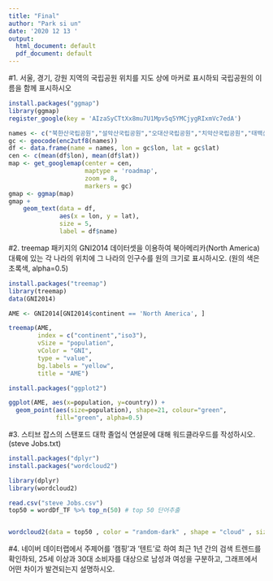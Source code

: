 ---
title: "Final"
author: "Park si un"
date: '2020 12 13 '
output:
  html_document: default
  pdf_document: default
---

#1. 서울, 경기, 강원 지역의 국립공원 위치를 지도 상에 마커로 표시하되 국립공원의 이름을 함께 표시하시오
```{r}
install.packages("ggmap")
library(ggmap)
register_google(key = 'AIzaSyCTtXx8mu7U1Mpv5q5YMCjygRIxmVc7edA')

names <- c("북한산국립공원","설악산국립공원","오대산국립공원","치악산국립공원","태백산국립공원")
gc <- geocode(enc2utf8(names))
df <- data.frame(name = names, lon = gc$lon, lat = gc$lat) 
cen <- c(mean(df$lon), mean(df$lat))
map <- get_googlemap(center = cen,
                     maptype = 'roadmap',
                     zoom = 8,
                     markers = gc)                
gmap <- ggmap(map)
gmap +                                          
    geom_text(data = df,
              aes(x = lon, y = lat),
              size = 5,
              label = df$name)                    
```

#2. treemap 패키지의 GNI2014 데이터셋을 이용하여 북아메리카(North America) 대륙에 있는 각 나라의 위치에 그 나라의 인구수를 원의 크기로 표시하시오. (원의 색은 초록색, alpha=0.5)
```{r}
install.packages("treemap")
library(treemap)
data(GNI2014)

AME <- GNI2014[GNI2014$continent == 'North America', ]

treemap(AME,
        index = c("continent","iso3"),
        vSize = "population",
        vColor = "GNI",
        type = "value",
        bg.labels = "yellow",
        title = "AME")

install.packages("ggplot2")

ggplot(AME, aes(x=population, y=country)) +
  geom_point(aes(size=population), shape=21, colour="green",
             fill="green", alpha=0.5)

```

#3. 스티브 잡스의 스탠포드 대학 졸업식 연설문에 대해 워드클라우드를 작성하시오. (steve Jobs.txt)
```{r}
install.packages("dplyr")
install.packages("wordcloud2")

library(dplyr) 
library(wordcloud2) 

read.csv("steve Jobs.csv")
top50 = wordDf_TF %>% top_n(50) # top 50 단어추출 


wordcloud2(data = top50 , color = "random-dark" , shape = "cloud" , size = 0.5 , fontFamily = "나눔고딕")

```

#4. 네이버 데이터랩에서 주제어를 '캠핑'과 '텐트'로 하여 최근 1년 간의 검색 트렌드를 확인하되, 25세 이상과 30대 소비자를 대상으로 남성과 여성을 구분하고, 그래프에서 어떤 차이가 발견되는지 설명하시오.
```{r}


```